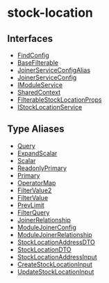
# stock-location

## Interfaces

- [FindConfig](../stock_location/interfaces/stock_location.FindConfig.mdx)
- [BaseFilterable](../stock_location/interfaces/stock_location.BaseFilterable.mdx)
- [JoinerServiceConfigAlias](../stock_location/interfaces/stock_location.JoinerServiceConfigAlias.mdx)
- [JoinerServiceConfig](../stock_location/interfaces/stock_location.JoinerServiceConfig.mdx)
- [IModuleService](../stock_location/interfaces/stock_location.IModuleService.mdx)
- [SharedContext](../stock_location/interfaces/stock_location.SharedContext.mdx)
- [FilterableStockLocationProps](../stock_location/interfaces/stock_location.FilterableStockLocationProps.mdx)
- [IStockLocationService](../stock_location/interfaces/stock_location.IStockLocationService.mdx)

## Type Aliases

- [Query](../stock_location/types/stock_location.Query.mdx)
- [ExpandScalar](../stock_location/types/stock_location.ExpandScalar.mdx)
- [Scalar](../stock_location/types/stock_location.Scalar.mdx)
- [ReadonlyPrimary](../stock_location/types/stock_location.ReadonlyPrimary.mdx)
- [Primary](../stock_location/types/stock_location.Primary.mdx)
- [OperatorMap](../stock_location/types/stock_location.OperatorMap.mdx)
- [FilterValue2](../stock_location/types/stock_location.FilterValue2.mdx)
- [FilterValue](../stock_location/types/stock_location.FilterValue.mdx)
- [PrevLimit](../stock_location/types/stock_location.PrevLimit.mdx)
- [FilterQuery](../stock_location/types/stock_location.FilterQuery.mdx)
- [JoinerRelationship](../stock_location/types/stock_location.JoinerRelationship.mdx)
- [ModuleJoinerConfig](../stock_location/types/stock_location.ModuleJoinerConfig.mdx)
- [ModuleJoinerRelationship](../stock_location/types/stock_location.ModuleJoinerRelationship.mdx)
- [StockLocationAddressDTO](../stock_location/types/stock_location.StockLocationAddressDTO.mdx)
- [StockLocationDTO](../stock_location/types/stock_location.StockLocationDTO.mdx)
- [StockLocationAddressInput](../stock_location/types/stock_location.StockLocationAddressInput.mdx)
- [CreateStockLocationInput](../stock_location/types/stock_location.CreateStockLocationInput.mdx)
- [UpdateStockLocationInput](../stock_location/types/stock_location.UpdateStockLocationInput.mdx)
